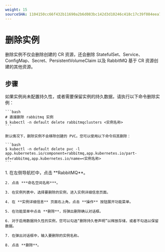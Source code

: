 ```yaml
---
weight: 15
sourceSHA: 1104150cc66f432b11690a2b6d083bc142d3d10246c418c17c39f084eea7b8d3
---
```


# 删除实例

删除实例不仅会删除创建的 CR 资源，还会删除 StatefulSet、Service、ConfigMap、Secret、PersistentVolumeClaim 以及 RabbitMQ 基于 CR 资源创建的其他资源。

## 步骤

<Tabs>
  <Tab label="CLI">
    如果实例尚未配置持久性，或者需要保留实例的持久数据，请执行以下命令删除实例：

    ```bash
    # 直接删除 rabbitmq 实例
    $ kubectl -n default delete rabbitmqclusters <实例名称>
    ```

    默认情况下，删除实例不会移除创建的 PVC。您可以使用以下命令将其删除：

    ```bash
    $ kubectl -n default delete pvc -l app.kubernetes.io/component=rabbitmq,app.kubernetes.io/part-of=rabbitmq,app.kubernetes.io/name=<实例名称>
    ```
  </Tab>

  <Tab label="Web 控制台">
    1. 在左侧导航栏中，点击 **RabbitMQ**。

    2. 点击 ***命名空间名称***。

    3. 在实例列表中，选择要删除的实例，进入实例详细信息页面。

    4. 在 **实例详细信息** 页面右上角，点击 **操作** 按钮展开功能菜单。

    5. 在功能菜单中点击 **删除**，将弹出删除确认对话框。

    6. 对于启用数据持久性的实例，您可以勾选“删除持久卷声明”以释放存储，或者不勾选以保留数据。

    7. 在弹出对话框中，输入要删除的实例名称。

    8. 点击 **删除**。
  </Tab>
</Tabs>
